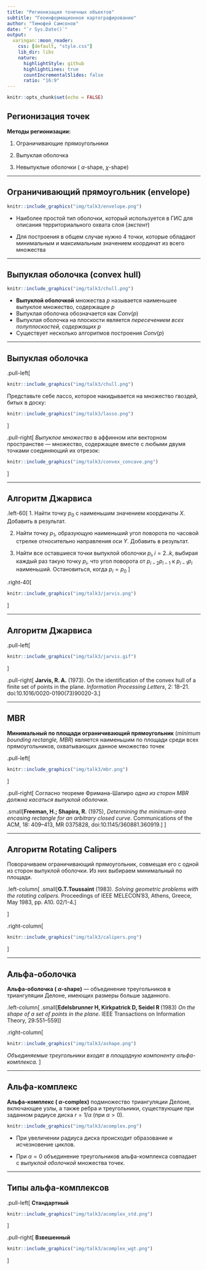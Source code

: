 ```yaml
---
title: "Регионизация точечных объектов"
subtitle: "Геоинформационное картографирование"
author: "Тимофей Самсонов"
date: "`r Sys.Date()`"
output:
  xaringan::moon_reader:
    css: [default, "style.css"]
    lib_dir: libs
    nature:
      highlightStyle: github
      highlightLines: true
      countIncrementalSlides: false
      ratio: "16:9"
---
```


```r
knitr::opts_chunk$set(echo = FALSE)
```

## Регионизация точек

**Методы регионизации:**

1. Ограничивающие прямоугольники

2. Выпуклая оболочка

3. Невыпуклые оболочки ( $\alpha$-shape, $\chi$-shape)

---

## Ограничивающий прямоугольник (envelope)

```r
knitr::include_graphics("img/talk3/envelope.png")
```

- Наиболее простой тип оболочки, который используется в ГИС для описания территориального охвата слоя (*экстент*)

- Для построения в общем случае нужно 4 точки, которые обладают минимальным и максимальным значением координат из всего множества

---

## Выпуклая оболочка (convex hull)

```r
knitr::include_graphics("img/talk3/chull.png")
```

- **Выпуклой оболочкой** множества $p$ называется
наименьшее выпуклое множество, содержащее $p$
- Выпуклая оболочка обозначается как $Conv(p)$
- Выпуклая оболочка на плоскости является *пересечением всех полуплоскостей, содержащих* $p$
- Существует несколько алгоритмов построения $Conv(p)$

---

## Выпуклая оболочка

.pull-left[
```r
knitr::include_graphics("img/talk3/chull.png")
```
Представьте себе лассо, которое накидывается на множество гвоздей, битых в доску:
```r
knitr::include_graphics("img/talk3/lasso.png")
```
]

.pull-right[
*Выпуклое множество* в аффинном или векторном пространстве — множество, содержащее вместе с любыми двумя точками соединяющий их отрезок:
```r
knitr::include_graphics("img/talk3/convex_concave.png")
```
]

---

## Алгоритм Джарвиса

.left-60[
1. Найти точку $p_0$ с наименьшим значением координаты $X$. Добавить в результат.

2. Найти точку $p_1$, образующую наименьший угол поворота по часовой стрелке относительно направления оси $Y$. Добавить в результат.

3. Найти все оставшиеся точки выпуклой оболочки $p_i, i = 2..k$, выбирая каждый раз такую точку $p_i$, что угол поворота от $p_{i-2} p_{i-1}$ к $p_{i-1} p_{i}$ наименьший. Остановиться, когда $p_i = p_0$
]

.right-40[
```r
knitr::include_graphics("img/talk3/jarvis.png")
```
]

---

## Алгоритм Джарвиса

.pull-left[
```r
knitr::include_graphics("img/talk3/jarvis.gif")
```
]

.pull-right[
**Jarvis, R. A.** (1973). On the identification of the convex hull of a finite set of points in the plane. _Information Processing Letters_, 2: 18–21. doi:10.1016/0020-0190(73)90020-3.
]

---

## MBR

**Минимальный по площади ограничивающий прямоугольник** (*minimum bounding rectangle,  MBR*) является наименьшим по площади среди всех прямоугольников, охватывающих данное множество точек

.pull-left[
```r
knitr::include_graphics("img/talk3/mbr.png")
```
]

.pull-right[
Согласно теореме Фримана-Шапиро *одна из сторон MBR должна касаться выпуклой оболочки*.

.small[**Freeman, H.; Shapira, R.** (1975), *Determining the minimum-area encasing rectangle for an arbitrary closed curve*. Communications of the ACM, 18: 409–413, MR 0375828, doi:10.1145/360881.360919.]
]

---

## Алгоритм Rotating Calipers

Поворачиваем ограничивающий прямоугольник, совмещая его с одной из сторон выпуклой оболочки. Из них выбираем минимальный по площади.

.left-column[
.small[**G.T.Toussaint** (1983). *Solving geometric problems with the rotating calipers*. Proceedings of IEEE MELECON'83, Athens, Greece, May 1983, pp. A10. 02/1-4.]

]

.right-column[
```r
knitr::include_graphics("img/talk3/calipers.png")
```
]

---

## Альфа-оболочка

**Альфа-оболочка ( $\alpha$-shape)** — объединение треугольников в триангуляции Делоне, имеющих размеры больше заданного.

.left-column[
.small[**Edelsbrunner H, Kirkpatrick D, Seidel R **(1983) *On the shape of a set of points in the plane*. IEEE Transactions on Information Theory, 29:551–559]
]

.right-column[
```r
knitr::include_graphics("img/talk3/ashape.png")
```

_Объединяемые треугольники входят в площадную компоненту альфа-комплекса._
]

---

## Альфа-комплекс

**Альфа-комплекс ( $\alpha$-complex)**  подмножество триангуляции Делоне, включающее узлы, а также ребра и треугольники, существующие при заданном радиусе диска $r= 1/\alpha$ (при $\alpha > 0$).

```r
knitr::include_graphics("img/talk3/acomplex.png")
```

- При увеличении радиуса диска происходит образование и исчезновение циклов.

- При $\alpha = 0$ объединение треугольников альфа-комплекса совпадает с *выпуклой оболочкой* множества точек.

---

## Типы альфа-комплексов

.pull-left[
**Стандартный**
```r
knitr::include_graphics("img/talk3/acomplex_std.png")
```
]

.pull-right[
**Взвешенный**
```r
knitr::include_graphics("img/talk3/acomplex_wgt.png")
```
]
